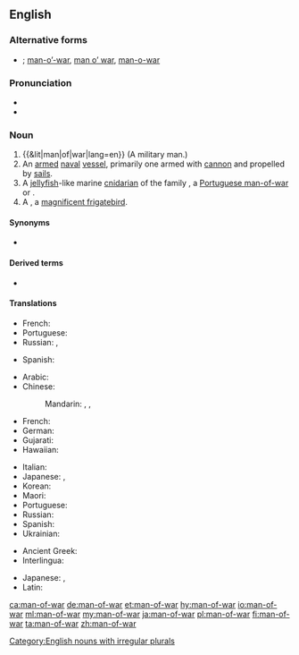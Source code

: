 {{also|man of war}}
==English==

===Alternative forms===
* {{l|en|man of war}}; [[man-o'-war|man-o’-war]], [[man o' war|man o’ war]], [[man-o-war]]

===Pronunciation===
* {{IPA|/mæn.əvˈwɔɹ/|lang=en}}
* {{rhymes|ɔː(ɹ)|lang=en}}

===Noun===
{{en-noun|head=[[man]]-of-[[war]]|men-of-war}}

# {{&lit|man|of|war|lang=en}} (A military man.)
# An [[armed]] [[naval]] [[vessel]], primarily one armed with [[cannon]] and propelled by [[sail]]s.
# A [[jellyfish]]-like marine [[cnidarian]] of the family ''{{taxlink|Physaliidae|family|noshow=1}}'', a [[Portuguese man-of-war]] or {{vern|Pacific man-of-war}}.
# A {{vern|man of war bird|pedia=1}}, a [[magnificent frigatebird]].

====Synonyms====
* {{sense|cnidarian}} {{l|en|bluebottle}}

====Derived terms====
* {{l|en|man-o'-war suit}}

====Translations====
{{trans-top|military man}}
* French: {{t|fr|homme de guerre|m}}
* Portuguese: {{t+|pt|guerreiro}}
* Russian: {{t+|ru|вое́нный|m}}, {{t+|ru|военнослу́жащий|m}}
{{trans-mid}}
* Spanish: {{t|es|hombre de guerra|m}}
{{trans-bottom}}

{{trans-top|armed naval vessel}}
* Arabic: {{t|ar|سَفِينَة حَرْبِيَّة|f|tr=safīna ḥarbiyya}}
* Chinese:
*: Mandarin: {{t+|cmn|軍艦|sc=Hani}}, {{t+|cmn|军舰|tr=jūnjiàn|sc=Hani}}, {{t+|cmn|兵船|tr=bīngchuán|sc=Hani}}
* French: {{t|fr|navire de guerre|m}}
* German: {{t+|de|Kriegsschiff|n}}
* Gujarati: {{t|gu|મનવાર|tr=manvār|sc=Gujr}}
* Hawaiian: {{t|haw|manuā}}
{{trans-mid}}
* Italian: {{t|it|nave da guerra|f}}
* Japanese: {{t+|ja|軍艦|tr=ぐんかん, gunkan|sc=Jpan}}, {{t+|ja|戦艦|tr=せんかん, senkan|sc=Jpan}}
* Korean: {{t+|ko|군함|tr=gunham}}
* Maori: {{t|mi|manuao}}
* Portuguese: {{t|pt|[[navio]] [[de]] [[guerra]]|m}}
* Russian: {{t|ru|вое́нный кора́бль|m}}
* Spanish: {{t|es|buque de guerra|m}}
* Ukrainian: {{t|uk|військо́вий корабе́ль|m}}
{{trans-bottom}}

{{trans-see|cnidarian|Portuguese man-of-war}}

{{trans-see|man of war bird|magnificent frigatebird}}

{{checktrans-top}}

* Ancient Greek: {{t-check|grc|ἀνὴρ πολεμιστής|m}}
* Interlingua: {{t-check|ia|homine de guerra}}
{{checktrans-mid}}
* Japanese: {{t-check|ja|鰹の烏帽子|tr=[[かつおのえぼし]], katsuo no e bo shi|sc=Jpan}}, {{t-check|ja|マノウォー|tr=manouō|sc=Jpan}}
* Latin: {{t-check|la|vir bellator|m}}
{{checktrans-bottom}}

[[Category:English nouns with irregular plurals]]

[[ca:man-of-war]]
[[de:man-of-war]]
[[et:man-of-war]]
[[hy:man-of-war]]
[[io:man-of-war]]
[[ml:man-of-war]]
[[my:man-of-war]]
[[ja:man-of-war]]
[[pl:man-of-war]]
[[fi:man-of-war]]
[[ta:man-of-war]]
[[zh:man-of-war]]